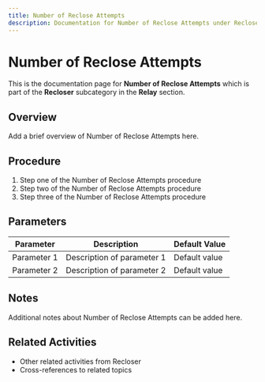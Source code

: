 ```yaml
---
title: Number of Reclose Attempts
description: Documentation for Number of Reclose Attempts under Recloser in Relay category
---
```


# Number of Reclose Attempts

This is the documentation page for **Number of Reclose Attempts** which is part of the **Recloser** subcategory in the **Relay** section.

## Overview

Add a brief overview of Number of Reclose Attempts here.

## Procedure

1. Step one of the Number of Reclose Attempts procedure
2. Step two of the Number of Reclose Attempts procedure
3. Step three of the Number of Reclose Attempts procedure

## Parameters

| Parameter | Description | Default Value |
|-----------|-------------|---------------|
| Parameter 1 | Description of parameter 1 | Default value |
| Parameter 2 | Description of parameter 2 | Default value |

## Notes

Additional notes about Number of Reclose Attempts can be added here.

## Related Activities

- Other related activities from Recloser
- Cross-references to related topics
